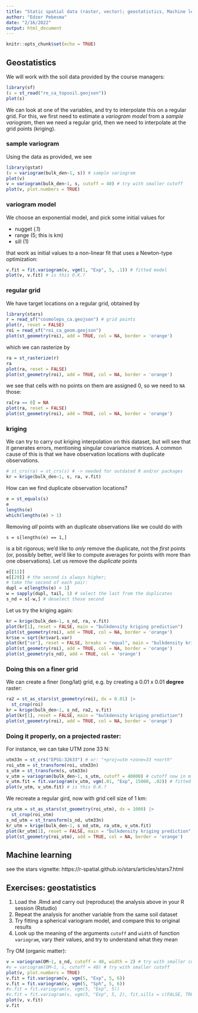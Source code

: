 ```yaml
---
title: "Static spatial data (raster, vector); geostatistics, Machine learning for spatial prediction"
author: "Edzer Pebesma"
date: "2/16/2022"
output: html_document
---
```


```r
knitr::opts_chunk$set(echo = TRUE)
```

## Geostatistics

We will work with the soil data provided by the course managers:

```r
library(sf)
(s = st_read("re_ca_topsoil.geojson"))
plot(s)
```

We can look at one of the variables, and try to interpolate this on a regular
grid. For this, we first need to estimate a _variogram model_ from a _sample variogram_, 
then we need a regular grid, then we need to interpolate at the grid points (kriging).

### sample variogram


Using the data as provided, we see

```r
library(gstat)
(v = variogram(bulk_den~1, s)) # sample variogram
plot(v)
v = variogram(bulk_den~1, s, cutoff = 40) # try with smaller cutoff
plot(v, plot.numbers = TRUE)
```


### variogram model

We choose an exponential model, and pick some initial
values for

* nugget (.1)
* range (5; this is km)
* sill (1)

that work as initial values to a non-linear fit that uses a Newton-type optimization:

```r
v.fit = fit.variogram(v, vgm(1, "Exp", 5, .1)) # fitted model
plot(v, v.fit) # is this O.K.?
```

### regular grid

We have target locations on a regular grid, obtained by

```r
library(stars)
r = read_sf("cosmoleps_ca.geojson") # grid points
plot(r, reset = FALSE)
roi = read_sf("roi_ca_geom.geojson")
plot(st_geometry(roi), add = TRUE, col = NA, border = 'orange')
```

which we can rasterize by
```r
ra = st_rasterize(r)
ra
plot(ra, reset = FALSE)
plot(st_geometry(roi), add = TRUE, col = NA, border = 'orange')
```

we see that cells with no points on them are assigned 0, so we need to `NA` those:
```r
ra[ra == 0] = NA
plot(ra, reset = FALSE)
plot(st_geometry(roi), add = TRUE, col = NA, border = 'orange')
```

### kriging

We can try to carry out kriging interpolation on this dataset, but will see that it generates errors, mentioning singular covariance matrices. A common cause of this is that we have observation locations with duplicate observations.

```r
# st_crs(ra) = st_crs(s) # -> needed for outdated R and/or packages
kr = krige(bulk_den~1, s, ra, v.fit)
```

How can we find duplicate observation locations?

```r
e = st_equals(s)
e
lengths(e)
which(lengths(e) > 1)
```
Removing _all_ points with an duplicate observations like we could do with


```{eval=FALSE}
s = s[lengths(e) == 1,]
```

is a bit rigorous; we'd like to _only_ remove the duplicate, not the _first_ points (or, possibly better, we'd like to compute averages for points with more than one observations). Let us remove the _duplicate_ points

```r
e[[11]]
e[[29]] # the second is always higher;
# take the second of each pair:
dupl = e[lengths(e) > 1]
w = sapply(dupl, tail, 1) # select the last from the duplicates
s_nd = s[-w,] # deselect those second
```

Let us try the kriging again:
```r
kr = krige(bulk_den~1, s_nd, ra, v.fit)
plot(kr[1], reset = FALSE, main = "bulkdensity kriging prediction")
plot(st_geometry(roi), add = TRUE, col = NA, border = 'orange')
kr$se = sqrt(kr$var1.var)
plot(kr["se"], reset = FALSE, breaks = "equal", main = "bulkdensity kriging standard error")
plot(st_geometry(roi), add = TRUE, col = NA, border = 'orange')
plot(st_geometry(s_nd), add = TRUE, col = 'orange')
```

### Doing this on a finer grid

We can create a finer (long/lat) grid, e.g. by creating a 0.01 x 0.01 **degree** raster:

```r
ra2 = st_as_stars(st_geometry(roi), dx = 0.01) |>
  st_crop(roi)
kr = krige(bulk_den~1, s_nd, ra2, v.fit)
plot(kr[1], reset = FALSE, main = "bulkdensity kriging prediction")
plot(st_geometry(roi), add = TRUE, col = NA, border = 'orange')
```

### Doing it properly, on a projected raster:

For instance, we can take UTM zone 33 N:

```r
utm33n = st_crs("EPSG:32633") # or: "+proj=utm +zone=33 +north"
roi_utm = st_transform(roi, utm33n)
s_utm = st_transform(s, utm33n)
v_utm = variogram(bulk_den~1, s_utm, cutoff = 40000) # cutoff now in m!
v_utm.fit = fit.variogram(v_utm, vgm(.01, "Exp", 15000, .02)) # fitted model
plot(v_utm, v_utm.fit) # is this O.K.?
```

We recreate a regular gird, now with grid cell size of 1 km:
```r
ra_utm = st_as_stars(st_geometry(roi_utm), dx = 1000) |>
  st_crop(roi_utm)
s_nd_utm = st_transform(s_nd, utm33n)
kr_utm = krige(bulk_den~1, s_nd_utm, ra_utm, v_utm.fit)
plot(kr_utm[1], reset = FALSE, main = "bulkdensity kriging prediction", axes = TRUE)
plot(st_geometry(roi_utm), add = TRUE, col = NA, border = 'orange')
```

## Machine learning

see the stars vignette: https://r-spatial.github.io/stars/articles/stars7.html

## Exercises: geostatistics

1. Load the .Rmd and carry out (reproduce) the analysis above in your R session (Rstudio)
2. Repeat the analysis for another variable from the same soil dataset
3. Try fitting a spherical variogram model, and compare this to original results
4. Look up the meaning of the arguments `cutoff` and `width` of function `variogram`, vary their values, and try to understand what they mean

Try OM (organic matter):
```r
v = variogram(OM~1, s_nd, cutoff = 40, width = 2) # try with smaller cutoff 
#v = variogram(OM~1, s, cutoff = 40) # try with smaller cutoff 
plot(v, plot.numbers = TRUE)
v.fit = fit.variogram(v, vgm(5, "Exp", 5, 6))
v.fit = fit.variogram(v, vgm(5, "Sph", 5, 6))
#v.fit = fit.variogram(v, vgm(5, "Exp", 5))
#v.fit = fit.variogram(v, vgm(5, "Exp", 5, 2), fit.sills = c(FALSE, TRUE))
plot(v, v.fit)
v.fit
```
